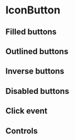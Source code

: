 
<Meta of={IconButtonStories} />

# IconButton

## Filled buttons

<Canvas of={IconButtonStories.FilledButtons} />

## Outlined buttons

<Canvas of={IconButtonStories.OutlinedButtons} />

## Inverse buttons

<Canvas of={IconButtonStories.InverseButton} />

## Disabled buttons

<Canvas of={IconButtonStories.DisabledButtons} />

## Click event

<Canvas of={IconButtonStories.ClickEvent} />

## Controls

<Canvas of={IconButtonStories.Controls} />

<Controls of={IconButtonStories.Controls} />
